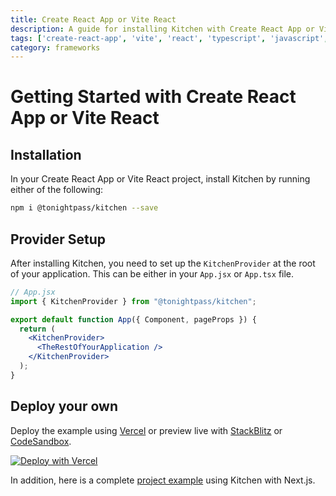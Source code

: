 ```yaml
---
title: Create React App or Vite React
description: A guide for installing Kitchen with Create React App or Vite React projects
tags: ['create-react-app', 'vite', 'react', 'typescript', 'javascript', 'frameworks', 'getting-started']
category: frameworks
---
```



# Getting Started with Create React App or Vite React

## Installation
In your Create React App or Vite React project, install Kitchen by running either of the following:

```sh npm2yarn
npm i @tonightpass/kitchen --save
```

## Provider Setup

After installing Kitchen, you need to set up the `KitchenProvider` at the root 
of your application. This can be either in your `App.jsx` or `App.tsx` file.

```jsx
// App.jsx
import { KitchenProvider } from "@tonightpass/kitchen";

export default function App({ Component, pageProps }) {
  return (
    <KitchenProvider>
      <TheRestOfYourApplication />
    </KitchenProvider>
  );
}
```

## Deploy your own

Deploy the example using [Vercel](https://vercel.com/new/clone?repository-url=https://github.com/tonightpass/kitchen/tree/master/examples/react-typescript&project-name=kitchen-react&repository-name=kitchen-react) or preview live with [StackBlitz](https://stackblitz.com/github/tonightpass/kitchen/tree/master/examples/react-typescript) or [CodeSandbox](https://codesandbox.io/s/github/tonightpass/kitchen/tree/master/examples/react-typescript).

[![Deploy with Vercel](https://vercel.com/button)](https://vercel.com/new/clone?repository-url=https://github.com/tonightpass/kitchen/tree/master/examples/react-typescript&project-name=kitchen-react&repository-name=kitchen-react)

In addition, here is a complete [project example](https://github.com/tonightpass/kitchen/tree/master/examples/react-typescript) using Kitchen with Next.js.
